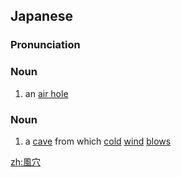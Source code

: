 ==Japanese==
{{ja-kanjitab|ふう|けつ|yomi=k}}
{{ja-kanjitab|かざ|あな|yomi=k}}

===Pronunciation===
{{ja-pron|かざ あな|y=k|acc=h}}
{{ja-pron|ふうけつ|y=o|acc=h}}

===Noun===
{{ja-noun|かざ.あな}}

# an [[air hole]] {{gloss|hole in surface}}

===Noun===
{{ja-noun|ふうけつ}}

# a [[cave]] from which [[cold]] [[wind]] [[blow]]s

[[zh:風穴]]
